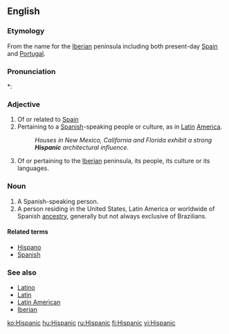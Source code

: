==English==

===Etymology===
From {{term|Hispania}} the {{etyl|la}} name for the [[Iberia]]n peninsula including both present-day [[Spain]] and [[Portugal]].

===Pronunciation===
*: {{rhymes|ænɪk}}

===Adjective===
{{en-adj}}

# Of or related to [[Spain]]
# Pertaining to a [[Spanish]]-speaking people or culture, as in [[Latin]] [[America]].
#: ''Houses in New Mexico, California and Florida exhibit a strong '''Hispanic''' architectural influence.''
# {{context|historical}} Of or pertaining to the [[Iberia]]n peninsula, its people, its culture or its languages.

===Noun===
{{en-noun}}

# A Spanish-speaking person.
# A person residing in the United States, Latin America or worldwide of Spanish [[ancestry]], generally but not always exclusive of Brazilians.

====Related terms====
* [[Hispano]]
* [[Spanish]]

===See also===
* [[Latino]]
* [[Latin]]
* [[Latin American]]
* [[Iberian]]

[[ko:Hispanic]]
[[hu:Hispanic]]
[[ru:Hispanic]]
[[fi:Hispanic]]
[[vi:Hispanic]]